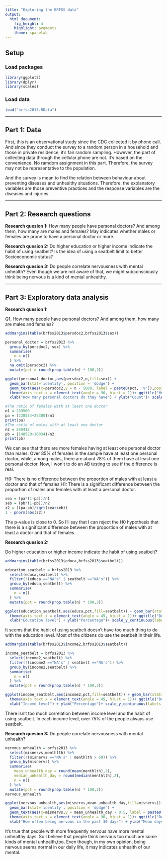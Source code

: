 ---
title: "Exploring the BRFSS data"
output: 
  html_document: 
    fig_height: 4
    highlight: pygments
    theme: spacelab
---

## Setup

### Load packages

```{r load-packages, message = FALSE}
library(ggplot2)
library(dplyr)
library(scales)
```

### Load data

```{r load-data}
load("brfss2013.RData")
```



* * *

## Part 1: Data

First, this is an observational study since the CDC collected it by phone call. And since they conduct the survey to a random person in a household and those in private residence, it's fair random sampling. However, the part of collecting data through the cellular phone are not. It's based on the convenience. No ramdom assignment in this part. Therefore, the survey may not be representative to the population.

And the survey is mean to find the relation between behaviour about preventing diseases and unhealthy situations. Therefore, the explanatory variables are those preventive practices and the response variables are the diseases and injuries.

* * *

## Part 2: Research questions

**Research quesion 1:**
How many people have personal doctors? And among them, how many are males and females? May indicates whether males or females are prone to have a personal doctor or more.

**Research quesion 2:**
Do higher education or higher income indicate the habit of using seatbelt? Is the idea of using a seatbelt limit to better Socioeconomic status?

**Research quesion 3:**
Do people correlate nervousness with mental unhealth? Even though we are not aware of that, we might subconsciously think being nervous is a kind of mental unhealthy.

* * *

## Part 3: Exploratory data analysis


**Research quesion 1:**

Q1. How many people have personal doctors? And among them, how many are males and females?

```{r}
addmargins(table(brfss2013$persdoc2,brfss2013$sex))

personal_doctor = brfss2013 %>%
  group_by(persdoc2, sex) %>%
  summarise(
    n = n()
  ) %>%
  na.omit(persdoc2) %>%
  mutate(pct = round(prop.table(n) * 100,2))

ggplot(personal_doctor,aes(persdoc2,n,fill=sex)) +
  geom_bar(stat='identity', position = 'dodge') +
  geom_text(aes(x=persdoc2,y = n - 5000, label = paste0(pct, '%')),position = position_dodge(width = .9),size=3) +
  theme(axis.text.x = element_text(angle = 90, hjust = 1))+ ggtitle("How many people have personal doctors? \n And among them, how many are males and females?") +
  xlab("How many personal doctors do they have") + ylab("Count")+ scale_y_continuous(labels = comma)

#The ratio of females with at least one doctor
n1 = 289560
pa = (228534+25300)/n1
print(pa)
#The ratio of males with at least one doctor
n2 = 200412
pb = (140520+16034)/n2
print(pb)
```

We can see that there are more females having at least one personal doctor than males. Over 85% of females in the sample have at least one personal doctor, while, among males, there are about 78% of them have at least one personal doctor. Now, I won't to do an AB testing to see if the difference is real.

H0: There is no difference between the proportion of males with at least a doctor and that of females
H1: There is a significant difference between the proportion of males and females with at least a personal doctor.
```{r}
sea = (pa*(1-pa))/n1
seb = (pb*(1-pb))/n2
z2 = ((pa-pb)/sqrt(sea+seb))
1 - pnorm(abs(z2))
```
The p-value is close to 0. So I'll say that I can reject the H0 hypothesis that there is a significant difference between the proportion of males with at least a doctor and that of females.


**Research quesion 2:**

Do higher education or higher income indicate the habit of using seatbelt?

```{r}
addmargins(table(brfss2013$educa,brfss2013$seatbelt))

education_seatbelt = brfss2013 %>%
  select(educa,seatbelt) %>%
  filter(!(educa =="NA's" | seatbelt =="NA's")) %>%
  group_by(educa,seatbelt) %>%
  summarise(
    n = n()
  ) %>%
  mutate(pct = round(prop.table(n) * 100,2))

ggplot(education_seatbelt,aes(educa,pct,fill=seatbelt)) + geom_bar(stat='identity', position = 'dodge') +
  theme(axis.text.x = element_text(angle = 45, hjust = 1))+ ggtitle("Does higher education indicate \n the awareness of preventive practices (seatbelt using)") +
  xlab("Education level") + ylab("Percentage")+ scale_y_continuous(labels = comma)
```

It seems that the habit of using seatbelt doesn't have too much thing to do with the education level. Most of the citizens do use the seatbelt in their life.

```{r}
addmargins(table(brfss2013$income2,brfss2013$seatbelt))

income_seatbelt = brfss2013 %>%
  select(income2,seatbelt) %>%
  filter(!(income2 =="NA's" | seatbelt =="NA's")) %>%
  group_by(income2,seatbelt) %>%
  summarise(
    n = n()
  ) %>%
  mutate(pct = round(prop.table(n) * 100,2))

ggplot(income_seatbelt,aes(income2,pct,fill=seatbelt)) + geom_bar(stat='identity', position = 'dodge') +
  theme(axis.text.x = element_text(angle = 45, hjust = 1))+ ggtitle("Does higher income indicate \n the awareness of preventive practices (seatbelt using)") +
  xlab("Income level") + ylab("Percentage")+ scale_y_continuous(labels = comma)
```

There isn't too much correlation between income level and the habit of using seatbelt. In each income level, over 75% of the people always use seatbelt.

**Research quesion 3:**
Do people correlate nervousness with mental unhealth?

```{r}
nervous_unhealth = brfss2013 %>%
  select(misnervs,menthlth) %>%
  filter(!(misnervs =="NA's" | menthlth > 60)) %>%
  group_by(misnervs) %>%
  summarise(
    mean_unhealth_day = round(mean(menthlth),2),
    median_unhealth_day = round(median(menthlth),2),
    n = n()
  ) %>%
  mutate(pct = round(prop.table(n) * 100,2))
nervous_unhealth
```

```{r}
ggplot(nervous_unhealth,aes(misnervs,mean_unhealth_day,fill=misnervs)) +
  geom_bar(stat='identity', position = 'dodge') +
  geom_text(aes(x=misnervs,y = mean_unhealth_day - 0.5, label = paste0(mean_unhealth_day, 'days')),position = position_dodge(width = .9),size=3) +
  theme(axis.text.x = element_text(angle = 90, hjust = 1))+ ggtitle("Do people correlate nervousness with mental unhealth?") +
  xlab("How often being nervous in the past 30 days") + ylab("Mean days")+ scale_y_continuous(labels = comma)
```

It's true that people with more frequently nervous have more mental unhealthy days. So I believe that people think nervous too much are some kinds of mental unhealth,too. Even though, in my own opinion, being nervous seems normal in our daily life, it may indicates unhealth of our mental.